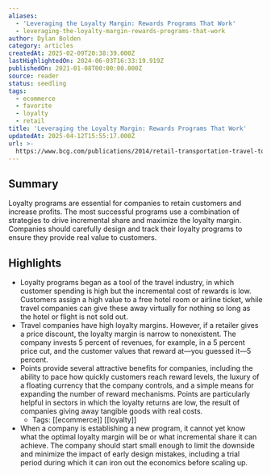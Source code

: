 ```yaml
---
aliases:
  - 'Leveraging the Loyalty Margin: Rewards Programs That Work'
  - leveraging-the-loyalty-margin-rewards-programs-that-work
author: Dylan Bolden
category: articles
createdAt: 2025-02-09T20:38:39.000Z
lastHighlightedOn: 2024-06-03T16:33:19.919Z
publishedOn: 2021-01-08T00:00:00.000Z
source: reader
status: seedling
tags:
  - ecommerce
  - favorite
  - loyalty
  - retail
title: 'Leveraging the Loyalty Margin: Rewards Programs That Work'
updatedAt: 2025-04-12T15:55:17.000Z
url: >-
  https://www.bcg.com/publications/2014/retail-transportation-travel-tourism-leveraging-loyalty-margin-rewards-programs-work
---
```

## Summary

Loyalty programs are essential for companies to retain customers and increase profits. The most successful programs use a combination of strategies to drive incremental share and maximize the loyalty margin. Companies should carefully design and track their loyalty programs to ensure they provide real value to customers.

## Highlights

- Loyalty programs began as a tool of the travel industry, in which customer spending is high but the incremental cost of rewards is low. Customers assign a high value to a free hotel room or airline ticket, while travel companies can give these away virtually for nothing so long as the hotel or flight is not sold out.
- Travel companies have high loyalty margins. However, if a retailer gives a price discount, the loyalty margin is narrow to nonexistent. The company invests 5 percent of revenues, for example, in a 5 percent price cut, and the customer values that reward at—you guessed it—5 percent.
- Points provide several attractive benefits for companies, including the ability to pace how quickly customers reach reward levels, the luxury of a floating currency that the company controls, and a simple means for expanding the number of reward mechanisms. Points are particularly helpful in sectors in which the loyalty returns are low, the result of companies giving away tangible goods with real costs.
    - Tags: [[ecommerce]] [[loyalty]]
- When a company is establishing a new program, it cannot yet know what the optimal loyalty margin will be or what incremental share it can achieve. The company should start small enough to limit the downside and minimize the impact of early design mistakes, including a trial period during which it can iron out the economics before scaling up.
